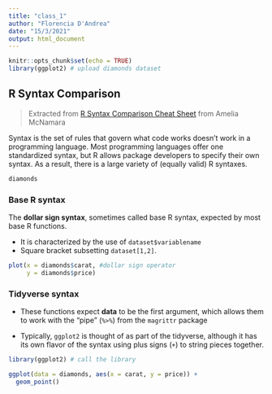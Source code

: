 ```yaml
---
title: "class_1"
author: "Florencia D'Andrea"
date: "15/3/2021"
output: html_document
---
```


```r
knitr::opts_chunk$set(echo = TRUE)
library(ggplot2) # upload diamonds dataset
```

## R Syntax Comparison 

> Extracted from [R Syntax Comparison Cheat Sheet](https://www.amelia.mn/blog/teaching/2018/02/11/Syntax-comparison.html) from Amelia McNamara

Syntax is the set of rules that govern what code works doesn’t work in a programming language. Most programming languages offer one standardized syntax, but R allows package developers to specify their own syntax. As a result, there is a large variety of (equally valid) R syntaxes. 

```r
diamonds
```



### Base R syntax

The **dollar sign syntax**, sometimes called base R syntax, expected by most base R functions. 

* It is characterized by the use of `dataset$variablename`
* Square bracket subsetting
`dataset[1,2]`.


```r

plot(x = diamonds$carat, #dollar sign operator
     y = diamonds$price)

```

### Tidyverse syntax

* These functions expect **data** to be the first argument, which allows them to work with the “pipe” (`%>%`) from the `magrittr` package

* Typically, `ggplot2` is thought of as part of the tidyverse, although it has its own flavor of the syntax using plus signs (`+`) to string pieces together. 

```r

library(ggplot2) # call the library

ggplot(data = diamonds, aes(x = carat, y = price)) + 
  geom_point()

```

## 
